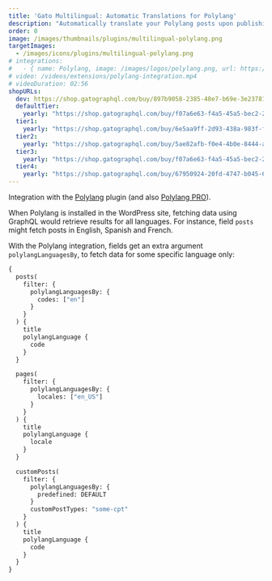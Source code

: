 ```yaml
---
title: 'Gato Multilingual: Automatic Translations for Polylang'
description: "Automatically translate your Polylang posts upon publishing."
order: 0
image: /images/thumbnails/plugins/multilingual-polylang.png
targetImages:
  - /images/icons/plugins/multilingual-polylang.png
# integrations: 
#   - { name: Polylang, image: /images/logos/polylang.png, url: https://wordpress.org/plugins/polylang/ }
# video: /videos/extensions/polylang-integration.mp4
# videoDuration: 02:56
shopURLs:
  dev: https://shop.gatographql.com/buy/897b9058-2385-48e7-b69e-3e237812d24b
  defaultTier:
    yearly: "https://shop.gatographql.com/buy/f07a6e63-f4a5-45a5-bec2-28d726499910"
  tier1:
    yearly: "https://shop.gatographql.com/buy/6e5aa9ff-2d93-438a-983f-fcff711c966d"
  tier2:
    yearly: "https://shop.gatographql.com/buy/5ae82afb-f0e4-4b0e-8444-a5303ee8c40e"
  tier3:
    yearly: "https://shop.gatographql.com/buy/f07a6e63-f4a5-45a5-bec2-28d726499910"
  tier4:
    yearly: "https://shop.gatographql.com/buy/67950924-20fd-4747-b045-6e8db432f4a2"
---
```


Integration with the <a href="https://wordpress.org/plugins/polylang/" target="_blank">Polylang</a> plugin (and also <a href="https://polylang.pro" target="_blank">Polylang PRO</a>).

When Polylang is installed in the WordPress site, fetching data using GraphQL would retrieve results for all languages. For instance, field `posts` might fetch posts in English, Spanish and French.

With the Polylang integration, fields get an extra argument `polylangLanguagesBy`, to fetch data for some specific language only:

```graphql
{
  posts(
    filter: {
      polylangLanguagesBy: {
        codes: ["en"]
      }
    }
  ) {
    title
    polylangLanguage {
      code
    }
  }

  pages(
    filter: {
      polylangLanguagesBy: {
        locales: ["en_US"]
      }
    }
  ) {
    title
    polylangLanguage {
      locale
    }
  }

  customPosts(
    filter: {
      polylangLanguagesBy: {
        predefined: DEFAULT
      }
      customPostTypes: "some-cpt"
    }
  ) {
    title
    polylangLanguage {
      code
    }
  }
}
```
